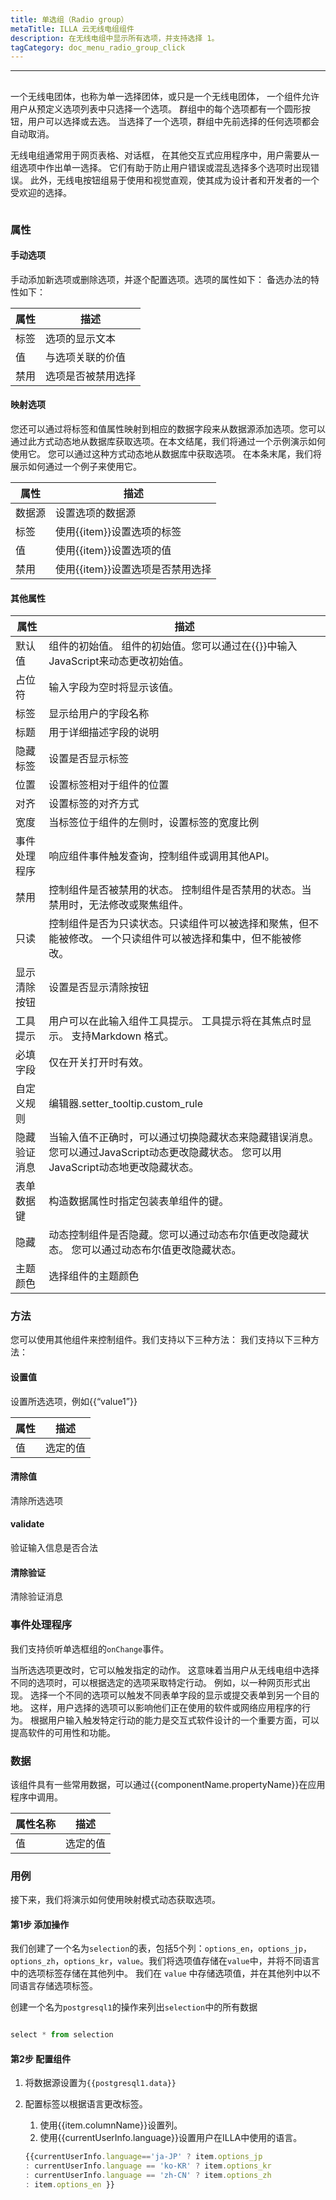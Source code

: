 ```yaml
---
title: 单选组（Radio group）
metaTitle: ILLA 云无线电组组件
description: 在无线电组中显示所有选项，并支持选择 1。
tagCategory: doc_menu_radio_group_click
---
```


* * *

## <Heading hidden>单选组（Radio group）</Heading>

一个无线电团体，也称为单一选择团体，或只是一个无线电团体， 一个组件允许用户从预定义选项列表中只选择一个选项。 群组中的每个选项都有一个圆形按钮，用户可以选择或去选。 当选择了一个选项，群组中先前选择的任何选项都会自动取消。

无线电组通常用于网页表格、对话框， 在其他交互式应用程序中，用户需要从一组选项中作出单一选择。 它们有助于防止用户错误或混乱选择多个选项时出现错误。 此外，无线电按钮组易于使用和视觉直观，使其成为设计者和开发者的一个受欢迎的选择。

<img src='https://cdn.illacloud.com/official-website/img/docs/assemble/radiogroup1.png' alt="" />

### 属性

#### 手动选项

手动添加新选项或删除选项，并逐个配置选项。选项的属性如下： 备选办法的特性如下： 

| 属性 | 描述        |
| -- | --------- |
| 标签 | 选项的显示文本   |
| 值  | 与选项关联的价值  |
| 禁用 | 选项是否被禁用选择 |

#### 映射选项

您还可以通过将标签和值属性映射到相应的数据字段来从数据源添加选项。您可以通过此方式动态地从数据库获取选项。在本文结尾，我们将通过一个示例演示如何使用它。 您可以通过这种方式动态地从数据库中获取选项。 在本条末尾，我们将展示如何通过一个例子来使用它。

| 属性  | 描述                   |
| --- | -------------------- |
| 数据源 | 设置选项的数据源             |
| 标签  | 使用{{item}}设置选项的标签    |
| 值   | 使用{{item}}设置选项的值     |
| 禁用  | 使用{{item}}设置选项是否禁用选择 |

#### 其他属性

| 属性     | 描述                                                                           |
| ------ | ---------------------------------------------------------------------------- |
| 默认值    | 组件的初始值。 组件的初始值。您可以通过在{{}}中输入JavaScript来动态更改初始值。                              |
| 占位符    | 输入字段为空时将显示该值。                                                                |
| 标签     | 显示给用户的字段名称                                                                   |
| 标题     | 用于详细描述字段的说明                                                                  |
| 隐藏标签   | 设置是否显示标签                                                                     |
| 位置     | 设置标签相对于组件的位置                                                                 |
| 对齐     | 设置标签的对齐方式                                                                    |
| 宽度     | 当标签位于组件的左侧时，设置标签的宽度比例                                                        |
| 事件处理程序 | 响应组件事件触发查询，控制组件或调用其他API。                                                     |
| 禁用     | 控制组件是否被禁用的状态。 控制组件是否禁用的状态。当禁用时，无法修改或聚焦组件。                                    |
| 只读     | 控制组件是否为只读状态。只读组件可以被选择和聚焦，但不能被修改。 一个只读组件可以被选择和集中，但不能被修改。                      |
| 显示清除按钮 | 设置是否显示清除按钮                                                                   |
| 工具提示   | 用户可以在此输入组件工具提示。 工具提示将在其焦点时显示。 支持Markdown 格式。                                 |
| 必填字段   | 仅在开关打开时有效。                                                                   |
| 自定义规则  | 编辑器.setter_tooltip.custom_rule                                               |
| 隐藏验证消息 | 当输入值不正确时，可以通过切换隐藏状态来隐藏错误消息。您可以通过JavaScript动态更改隐藏状态。 您可以用JavaScript动态地更改隐藏状态。 |
| 表单数据键  | 构造数据属性时指定包装表单组件的键。                                                           |
| 隐藏     | 动态控制组件是否隐藏。您可以通过动态布尔值更改隐藏状态。 您可以通过动态布尔值更改隐藏状态。                               |
| 主题颜色   | 选择组件的主题颜色                                                                    |

### 方法

您可以使用其他组件来控制组件。我们支持以下三种方法： 我们支持以下三种方法：

#### 设置值

设置所选选项，例如{{“value1”}}

| 属性 | 描述   |
| -- | ---- |
| 值  | 选定的值 |

#### 清除值

清除所选选项

#### validate

验证输入信息是否合法

#### 清除验证

清除验证消息

### 事件处理程序

我们支持侦听单选框组的`onChange`事件。 

当所选选项更改时，它可以触发指定的动作。 这意味着当用户从无线电组中选择不同的选项时，可以根据选定的选项采取特定行动。 例如，以一种网页形式出现。 选择一个不同的选项可以触发不同表单字段的显示或提交表单到另一个目的地。 这样，用户选择的选项可以影响他们正在使用的软件或网络应用程序的行为。 根据用户输入触发特定行动的能力是交互式软件设计的一个重要方面，可以提高软件的可用性和功能。

### 数据

该组件具有一些常用数据，可以通过{{componentName.propertyName}}在应用程序中调用。

| 属性名称 | 描述   |
| ---- | ---- |
| 值    | 选定的值 |

### 用例

接下来，我们将演示如何使用映射模式动态获取选项。 

#### 第1步 添加操作

我们创建了一个名为`selection`的表，包括5个列：`options_en`，`options_jp`，`options_zh`，`options_kr`，`value`。我们将选项值存储在`value`中，并将不同语言中的选项标签存储在其他列中。 我们在 `value` 中存储选项值，并在其他列中以不同语言存储选项标签。 

创建一个名为`postgresql1`的操作来列出`selection`中的所有数据

<img src='https://cdn.illacloud.com/official-website/img/docs/assemble/radio1.png' alt="" />

```jsx
select * from selection

```

#### 第2步 配置组件

1.  将数据源设置为`{{postgresql1.data}}` 
2.  配置标签以根据语言更改标签。 

    1.  使用{{item.columnName}}设置列。 
    2.  使用{{currentUserInfo.language}}设置用户在ILLA中使用的语言。

    ```jsx
    {{currentUserInfo.language=='ja-JP' ? item.options_jp
    : currentUserInfo.language == 'ko-KR' ? item.options_kr
    : currentUserInfo.language == 'zh-CN' ? item.options_zh
    : item.options_en }}

    ```

<img src='https://cdn.illacloud.com/official-website/img/docs/assemble/radiogroup2.png' alt="" />
